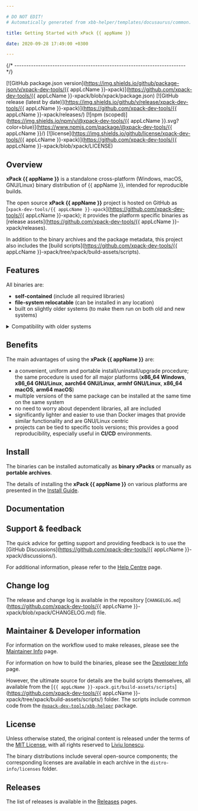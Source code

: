 ```yaml
---

# DO NOT EDIT!
# Automatically generated from xbb-helper/templates/docusaurus/common.

title: Getting Started with xPack {{ appName }}

date: 2020-09-28 17:49:00 +0300

---
```



{/* ------------------------------------------------------------------------ */}

[![GitHub package.json version](https://img.shields.io/github/package-json/v/xpack-dev-tools/{{ appLcName }}-xpack)](https://github.com/xpack-dev-tools/{{ appLcName }}-xpack/blob/xpack/package.json)
[![GitHub release (latest by date)](https://img.shields.io/github/v/release/xpack-dev-tools/{{ appLcName }}-xpack)](https://github.com/xpack-dev-tools/{{ appLcName }}-xpack/releases/)
[![npm (scoped)](https://img.shields.io/npm/v/@xpack-dev-tools/{{ appLcName }}.svg?color=blue)](https://www.npmjs.com/package/@xpack-dev-tools/{{ appLcName }}/)
[![license](https://img.shields.io/github/license/xpack-dev-tools/{{ appLcName }}-xpack)](https://github.com/xpack-dev-tools/{{ appLcName }}-xpack/blob/xpack/LICENSE)

## Overview

**xPack {{ appName }}** is a standalone cross-platform (Windows, macOS, GNU/Linux)
binary distribution of {{ appName }},
intended for reproducible builds.

<Overview/>

The open source **xPack {{ appName }}** project is hosted on GitHub as
[`xpack-dev-tools/{{ appLcName }}-xpack`](https://github.com/xpack-dev-tools/{{ appLcName }}-xpack);
it provides the platform specific binaries as
[release assets](https://github.com/xpack-dev-tools/{{ appLcName }}-xpack/releases).

In addition to the binary archives and the package metadata,
this project also includes the
[build scripts](https://github.com/xpack-dev-tools/{{ appLcName }}-xpack/tree/xpack/build-assets/scripts).

<UpgradeNotice/>

## Features

All binaries are:

- **self-contained** (include all required libraries)
- **file-system relocatable** (can be installed in any location)
- built on slightly older systems (to make them run on both old and new systems)

<details>
<summary>Compatibility with older systems</summary>

Given that most operating systems maintain significant compatibility
with older versions, building an application on an older system ensures
that the same binary can run on newer versions. Conversely, building an
application on a newer system may utilize library features that are
not available in older versions, making backward compatibility less
feasible.

</details>

## Benefits

The main advantages of using the **xPack {{ appName }}** are:

- a convenient, uniform and portable install/uninstall/upgrade procedure;
  the same procedure is used for all major
  platforms (**x86_64 Windows**,
  **x86_64 GNU/Linux**,
  **aarch64 GNU/Linux**,
  **armhf GNU/Linux**,
  **x86_64 macOS**,
  **arm64 macOS**)
- multiple versions of the same package can be installed at the same time on
  the same system
- no need to worry about dependent libraries, all are included
- significantly lighter and easier to use than Docker images that provide
  similar functionality and are GNU/Linux centric
- projects can be tied to specific tools versions; this provides a good
  reproducibility, especially useful in **CI/CD** environments.

<Compatibility/>

## Install

The binaries can be installed automatically as **binary xPacks** or manually as
**portable archives**.

The details of installing the **xPack {{ appName }}** on various platforms are
presented in the
[Install Guide](/docs/install/).

## Documentation

<Documentation/>

<ReleaseSchedule/>

## Support & feedback

The quick advice for getting support and providing feedback is to use the
[GitHub Discussions](https://github.com/xpack-dev-tools/{{ appLcName }}-xpack/discussions/).

For additional information, please refer to the
[Help Centre](/docs/support/) page.

## Change log

The release and change log is available in the repository
[`CHANGELOG.md`](https://github.com/xpack-dev-tools/{{ appLcName }}-xpack/blob/xpack/CHANGELOG.md) file.

## Maintainer & Developer information

For information on the workflow used to make releases, please see the
[Maintainer Info](/docs/maintainer/) page.

For information on how to build the binaries, please see the
[Developer Info](/docs/developer/) page.

However, the ultimate source for details are the build scripts themselves,
all available from the
[`{{ appLcName }}-xpack.git/build-assets/scripts`](https://github.com/xpack-dev-tools/{{ appLcName }}-xpack/tree/xpack/build-assets/scripts/)
folder. The scripts include common code from the [`@xpack-dev-tools/xbb-helper`](https://github.com/xpack-dev-tools/xbb-helper-xpack) package.

## License

Unless otherwise stated, the original content is released under the terms of the
[MIT License](https://opensource.org/licenses/mit/),
with all rights reserved to
[Liviu Ionescu](https://github.com/ilg-ul).

The binary distributions include several open-source components; the
corresponding licenses are available in each archive in the
`distro-info/licenses` folder.

## Releases

The list of releases is available in the [Releases](/docs/releases/) pages.

<More/>

